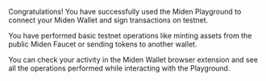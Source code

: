 Congratulations! You have successfully used the Miden Playground to connect your Miden Wallet and sign transactions on testnet.

You have performed basic testnet operations like minting assets from the public Miden Faucet or sending tokens to another wallet.

You can check your activity in the Miden Wallet browser extension and see all the operations performed while interacting with the Playground.
